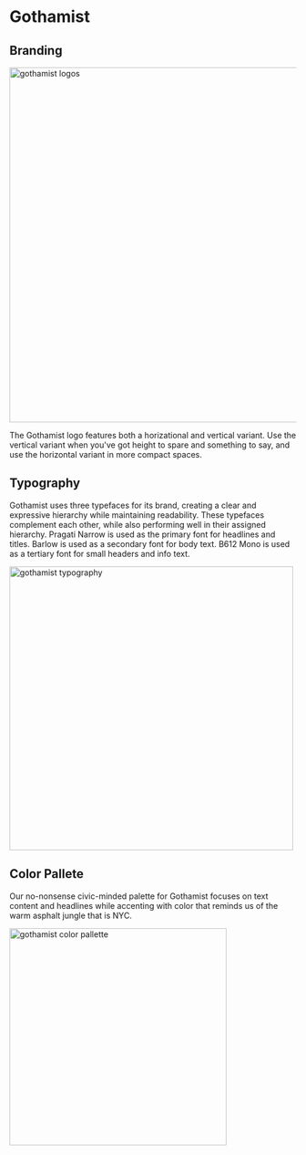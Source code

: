 
<Meta title="Foundations/Themes/Gothamist"/>

# Gothamist

## Branding
<img alt="gothamist logos" src="./images/Themes-Gothamist-Branding.png" width="623" />

The Gothamist logo features both a horizational and vertical variant. Use the vertical variant when you've got height to spare and something to say, and use the horizontal variant in more compact spaces.

## Typography
Gothamist uses three typefaces for its brand, creating a clear and expressive hierarchy while maintaining readability. These typefaces complement each other, while also performing well in their assigned hierarchy. Pragati Narrow is used as the primary font for headlines and titles. Barlow is used as a secondary font for body text. B612 Mono is used as a tertiary font for small headers and info text.

<img alt="gothamist typography" src="./images/Themes-Gothamist-Typography.png" width="498" />

## Color Pallete
Our no-nonsense civic-minded palette for Gothamist focuses on text content and headlines while accenting with color that reminds us of the warm asphalt jungle 
that is NYC.

<img alt="gothamist color pallette" src="./images/Themes-Gothamist-ColorPallette.png" width="381" />
